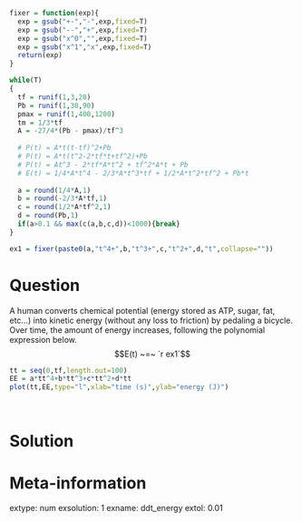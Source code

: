 ```r
fixer = function(exp){
  exp = gsub("+-","-",exp,fixed=T)
  exp = gsub("--","+",exp,fixed=T)
  exp = gsub("x^0","",exp,fixed=T)
  exp = gsub("x^1","x",exp,fixed=T)
  return(exp)
}

while(T)
{
  tf = runif(1,3,20)
  Pb = runif(1,30,90)
  pmax = runif(1,400,1200)
  tm = 1/3*tf
  A = -27/4*(Pb - pmax)/tf^3
  
  # P(t) = A*t(t-tf)^2+Pb
  # P(t) = A*t(t^2-2*tf*t+tf^2)+Pb
  # P(t) = At^3 - 2*tf*A*t^2 + tf^2*A*t + Pb
  # E(t) = 1/4*A*t^4 - 2/3*A*t^3*tf + 1/2*A*t^2*tf^2 + Pb*t
  
  a = round(1/4*A,1)
  b = round(-2/3*A*tf,1)
  c = round(1/2*A*tf^2,1)
  d = round(Pb,1)
  if(a>0.1 && max(c(a,b,c,d))<1000){break}
}

ex1 = fixer(paste0(a,"t^4+",b,"t^3+",c,"t^2+",d,"t",collapse=""))
```

Question
========

A human converts chemical potential (energy stored as ATP, sugar, fat, etc...) into kinetic energy (without any loss to friction) by pedaling a bicycle. Over time, the amount of energy increases, following the polynomial expression below.
$$E(t) ~=~ `r ex1`$$

```r
tt = seq(0,tf,length.out=100)
EE = a*tt^4+b*tt^3+c*tt^2+d*tt
plot(tt,EE,type="l",xlab="time (s)",ylab="energy (J)")
```
\


Solution
========



Meta-information
============
extype: num
exsolution: 1
exname: ddt_energy
extol: 0.01